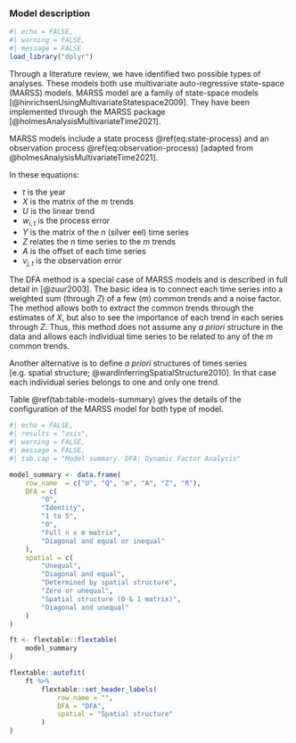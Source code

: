 ### Model description

```r
#| echo = FALSE,
#| warning = FALSE,
#| message = FALSE
load_library("dplyr")
```

Through a literature review, we have identified two possible types of analyses. These models both use multivariate auto-regressive state-space (MARSS) models.
MARSS model are a family of state-space models [@hinrichsenUsingMultivariateStatespace2009]. They have been implemented through the MARSS package [@holmesAnalysisMultivariateTime2021].

MARSS models include a state process \@ref(eq:state-process) and an observation process \@ref(eq:observation-process) [adapted from  @holmesAnalysisMultivariateTime2021].

\begin{align}
X_{i,t} = X_{i,t-1} + U_{i} +w_{i,t} \qquad \mbox{ with } \left \{w_{i,t} \right \}  \sim N(0,Q_t) (\#eq:state-process)
\end{align}

\begin{align}
Y_{j,t} = A_j + \sum_{i=1}^{n} Z_{i,j} \cdot X_{i,t} + v_{j,t} \qquad \mbox{ with } \left \{ v_{j,t} \right \}  \sim N(0,R_t)(\#eq:observation-process)
\end{align}

In these equations:

- $t$ is the year
- $X$ is the matrix of the $m$ trends
- $U$ is the linear trend
- $w_{i,t}$ is the process error
- $Y$ is the matrix of the $n$ (silver eel) time series
- $Z$ relates the $n$ time series to the $m$ trends
- $A$ is the offset of each time series
- $v_{j,t}$ is the observation error

The DFA method is a special case of MARSS models and is described in full detail in [@zuur2003]. The basic idea is to connect each time series into a weighted sum (through $Z$) of a few ($m$) common trends and a noise factor.
The method allows both to extract the common trends through the estimates of $X$, but also to see the importance of each trend in each series through $Z$. 
Thus, this method does not assume any *a priori* structure in the data and allows each individual time series to be related to any of the $m$ common trends.

Another alternative is to define *a priori* structures of times series [e.g. spatial structure; @wardInferringSpatialStructure2010]. In that case each individual series belongs to one and only one trend.

Table \@ref(tab:table-models-summary) gives the details of the configuration of the MARSS model for both type of model.

```r
#| echo = FALSE,
#| results = "asis",
#| warning = FALSE,
#| message = FALSE,
#| tab.cap = "Model summary. DFA: Dynamic Factor Analysis"

model_summary <- data.frame(
    row_name  = c("U", "Q", "m", "A", "Z", "R"),
    DFA = c(
        "0",
        "Identity",
        "1 to 5",
        "0",
        "Full n x m matrix",
        "Diagonal and equal or inequal"
    ),
    spatial = c(
        "Unequal",
        "Diagonal and equal",
        "Determined by spatial structure",
        "Zero or unequal",
        "Spatial structure (0 & 1 matrix)",
        "Diagonal and unequal"
    )
)

ft <- flextable::flextable(
    model_summary
)

flextable::autofit(
    ft %>%
        flextable::set_header_labels(
            row_name = "",
            DFA = "DFA",
            spatial = "Spatial structure"
        )
)
```

